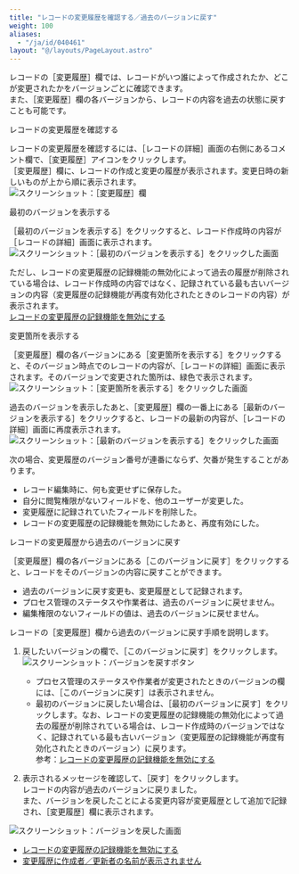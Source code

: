 ```yaml
---
title: "レコードの変更履歴を確認する／過去のバージョンに戻す"
weight: 100
aliases:
  - "/ja/id/040461"
layout: "@/layouts/PageLayout.astro"
---
```




レコードの<Wovn>［変更履歴］</Wovn>欄では、レコードがいつ誰によって作成されたか、どこが変更されたかをバージョンごとに確認できます。  
また、<Wovn>［変更履歴］</Wovn>欄の各バージョンから、レコードの内容を過去の状態に戻すことも可能です。

<Heading id="history_whatshistory_10">レコードの変更履歴を確認する</Heading>

レコードの変更履歴を確認するには、<Wovn>［レコードの詳細］</Wovn>画面の右側にあるコメント欄で、<Wovn>［変更履歴］</Wovn>アイコンをクリックします。<Wovn></Wovn><Wovn></Wovn>  
<Wovn>［変更履歴］</Wovn>欄に、レコードの作成と変更の履歴が表示されます。変更日時の新しいものが上から順に表示されます。  
<Img src="/k/kintone/img-ja/whatshistory_img05.png" alt="スクリーンショット：［変更履歴］欄" />

<Heading level={3} id="history_whatshistory_1010">最初のバージョンを表示する</Heading>

<Wovn>［最初のバージョンを表示する］</Wovn>をクリックすると、レコード作成時の内容が<Wovn>［レコードの詳細］</Wovn>画面に表示されます。<Wovn></Wovn>  
<Img src="/k/kintone/img-ja/whatshistory_img09.png" alt="スクリーンショット：［最初のバージョンを表示する］をクリックした画面" />

ただし、レコードの変更履歴の記録機能の無効化によって過去の履歴が削除されている場合は、レコード作成時の内容ではなく、記録されている最も古いバージョンの内容（変更履歴の記録機能が再度有効化されたときのレコードの内容）が表示されます。  
[レコードの変更履歴の記録機能を無効にする](/k/ja/id/040460.html)

<Heading level={3} id="history_whatshistory_1020">変更箇所を表示する</Heading>

<Wovn>［変更履歴］</Wovn>欄の各バージョンにある<Wovn>［変更箇所を表示する］</Wovn>をクリックすると、そのバージョン時点でのレコードの内容が、<Wovn>［レコードの詳細］</Wovn>画面に表示されます。<Wovn></Wovn>そのバージョンで変更された箇所は、緑色で表示されます。  
<Img src="/k/kintone/img-ja/whatshistory_img06.png" alt="スクリーンショット：［変更箇所を表示する］をクリックした画面" />

過去のバージョンを表示したあと、<Wovn>［変更履歴］</Wovn>欄の一番上にある<Wovn>［最新のバージョンを表示する］</Wovn>をクリックすると、レコードの最新の内容が、<Wovn>［レコードの詳細］</Wovn>画面に再度表示されます。<Wovn></Wovn>  
<Img src="/k/kintone/img-ja/whatshistory_img10.png" alt="スクリーンショット：［最新のバージョンを表示する］をクリックした画面" />

<Note>

次の場合、変更履歴のバージョン番号が連番にならず、欠番が発生することがあります。

* レコード編集時に、何も変更せずに保存した。<Wovn></Wovn>
* 自分に閲覧権限がないフィールドを、他のユーザーが変更した。
* 変更履歴に記録されていたフィールドを削除した。<Wovn></Wovn>
* レコードの変更履歴の記録機能を無効にしたあと、再度有効にした。

</Note>

<Heading id="history_whatshistory_20">レコードの変更履歴から過去のバージョンに戻す</Heading>

<Wovn>［変更履歴］</Wovn>欄の各バージョンにある<Wovn>［このバージョンに戻す］</Wovn>をクリックすると、レコードをそのバージョンの内容に戻すことができます。

<Warning>

* 過去のバージョンに戻す変更も、変更履歴として記録されます。
* プロセス管理のステータスや作業者は、過去のバージョンに戻せません。
* 編集権限のないフィールドの値は、過去のバージョンに戻せません。

</Warning>

レコードの<Wovn>［変更履歴］</Wovn>欄から過去のバージョンに戻す手順を説明します。

1. 戻したいバージョンの欄で、<Wovn>［このバージョンに戻す］</Wovn>をクリックします。  
   <Img src="/k/kintone/img-ja/whatshistory_img07.png" alt="スクリーンショット：バージョンを戻すボタン" />

   <Note>

   * プロセス管理のステータスや作業者が変更されたときのバージョンの欄には、<Wovn>［このバージョンに戻す］</Wovn>は表示されません。
   * 最初のバージョンに戻したい場合は、<Wovn>［最初のバージョンに戻す］</Wovn>をクリックします。なお、レコードの変更履歴の記録機能の無効化によって過去の履歴が削除されている場合は、レコード作成時のバージョンではなく、記録されている最も古いバージョン（変更履歴の記録機能が再度有効化されたときのバージョン）に戻ります。  
   参考：[レコードの変更履歴の記録機能を無効にする](/k/ja/id/040460.html)  

   </Note>

1. 表示されるメッセージを確認して、<Wovn>［戻す］</Wovn>をクリックします。  
レコードの内容が過去のバージョンに戻りました。  
また、バージョンを戻したことによる変更内容が変更履歴として追加で記録され、<Wovn>［変更履歴］</Wovn>欄に表示されます。
<Img src="/k/kintone/img-ja/whatshistory_img08.png" alt="スクリーンショット：バージョンを戻した画面" />

<Reference>

* [レコードの変更履歴の記録機能を無効にする](/k/ja/id/040460.html)
* [変更履歴に作成者／更新者の名前が表示されません](/k/ja/id/040249.html)

</Reference>
